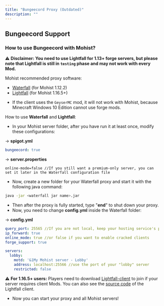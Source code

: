 ```yaml
---
title: "Bungeecord Proxy (Outdated)"
description: ""
---
```


## Bungeecord Support

### How to use Bungeecord with Mohist?

⚠️ **Disclaimer: You need to use Lightfall for 1.13+ forge servers, but please note that Lightfall is still in `testing` phase and may not work with every Mod.**

Mohist recommended proxy software:

- [Waterfall](https://papermc.io/downloads#Waterfall) (for Mohist 1.12.2)
- [Lightfall](https://github.com/ArclightPowered/lightfall) (for Mohist 1.16.5+)

* If the client uses the `GeyserMC` mod, it will not work with Mohist, because Minecraft Windows 10 Edition cannot use forge mods.

How to use **Waterfall** and **Lightfall**:

- In your Mohist server folder, after you have run it at least once, modify these configurations:

-> **spigot.yml**

```yaml
bungeecord: true
```

-> **server.properties**

```properties
online-mode=false //If you still want a premium-only server, you can set it later in the Waterfall configuration file
```

- Now, create a new folder for your Waterfall proxy and start it with the following java command:

```bash
java -jar <waterfall jar name>.jar
```

- Then after the proxy is fully started, type "**end**" to shut down your proxy.
- Now, you need to change **config.yml** inside the Waterfall folder:

-> **config.yml**

```yml
query_port: 25565 //If you are not local, keep your hosting service's port
ip_forward: true
online_mode: true //or false if you want to enable cracked clients
forge_support: true
```

```yml
servers:
  lobby:
    motd: '&1My Mohist server - Lobby'
    address: localhost:25566 //use the port of your "lobby" server
    restricted: false
```

⚠️ **For 1.16.5+ users:** Players need to download [Lightfall-client](https://github.com/ArclightPowered/lightfall-client/releases) to join if your server requires client Mods. You can also see the [source code](https://github.com/ArclightPowered/lightfall-client) of the Lightfall client.

- Now you can start your proxy and all Mohist servers!
